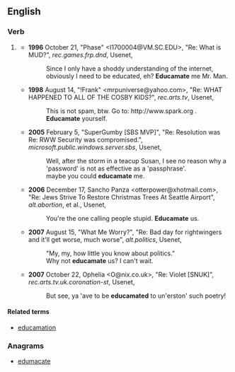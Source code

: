 ==English==

===Verb===
{{en-verb|educamat|ing}}

# {{context|chiefly|humorous|lang=en}} {{form of|Mistaken form|educate}}
#* '''1996''' October 21, "Phase" <I1700004@VM.SC.EDU>, "Re: What is MUD?", ''rec.games.frp.dnd'', Usenet,
#*: Since I only have a shoddy understanding of the internet, obviously I need to be educated, eh? '''Educamate''' me Mr. Man.
#* '''1998''' August 14, "!Frank" <mrpuniverse@yahoo.com>, "Re: WHAT HAPPENED TO ALL OF THE COSBY KIDS?", ''rec.arts.tv'', Usenet,
#*: This is not spam, btw. Go to: <nowiki>http://www.spark.org</nowiki> . '''Educamate''' yourself.
#* '''2005''' February 5, "SuperGumby [SBS MVP]", "Re: Resolution was Re: RWW Security was compromised.", ''microsoft.public.windows.server.sbs'', Usenet,
#*: Well, after the storm in a teacup Susan, I see no reason why a 'password' is not as effective as a 'passphrase'.
#*: maybe<!--sic lowercase--> you could '''educamate''' me.
#* '''2006''' December 17, Sancho Panza <otterpower@xhotmail.com>, "Re: Jews Strive To Restore Christmas Trees At Seattle Airport", ''alt.abortion'', et al., Usenet,
#*: You're the one calling people stupid. '''Educamate''' us.
#* '''2007''' August 15, "What Me Worry?", "Re: Bad day for rightwingers and it'll get worse, much worse", ''alt.politics'', Usenet,
#*: "My, my, how little you know about politics."
#*: Why not '''educamate''' us? I can't wait.
#* '''2007''' October 22, Ophelia <O@nix.co.uk>, "Re: Violet [SNUK]", ''rec.arts.tv.uk.coronation-st'', Usenet,
#*: But see, ya 'ave to be '''educamated''' to un'erston' such poetry!

====Related terms====
* [[educamation]]

===Anagrams===
* [[edumacate#English|edumacate]]